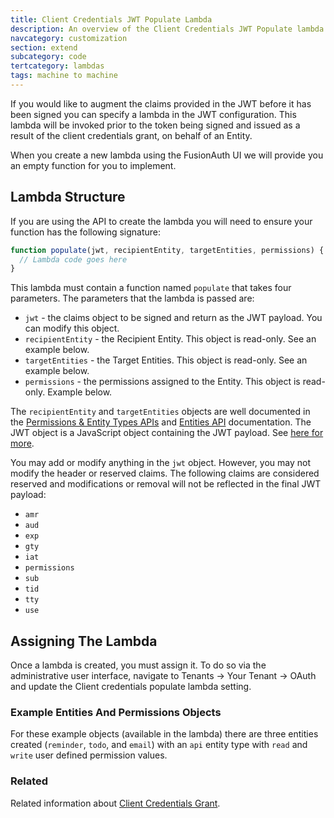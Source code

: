 ```yaml
---
title: Client Credentials JWT Populate Lambda
description: An overview of the Client Credentials JWT Populate lambda.
navcategory: customization
section: extend
subcategory: code
tertcategory: lambdas
tags: machine to machine
---
```


If you would like to augment the claims provided in the JWT before it has been signed you can specify a lambda in the JWT configuration. This lambda will be invoked prior to the token being signed and issued as a result of the client credentials grant, on behalf of an Entity.

When you create a new lambda using the FusionAuth UI we will provide you an empty function for you to implement.

## Lambda Structure

If you are using the API to create the lambda you will need to ensure your function has the following signature:

```javascript
function populate(jwt, recipientEntity, targetEntities, permissions) {
  // Lambda code goes here
}
```

This lambda must contain a function named `populate` that takes four parameters. The parameters that the lambda is passed are:

* `jwt` - the claims object to be signed and return as the JWT payload. You can modify this object.
* `recipientEntity` - the Recipient Entity. This object is read-only. See an example below.
* `targetEntities` - the Target Entities. This object is read-only. See an example below.
* `permissions` - the permissions assigned to the Entity. This object is read-only. Example below.

The `recipientEntity` and `targetEntities` objects are well documented in the [Permissions & Entity Types APIs](/docs/apis/entities/entity-types) and [Entities API](/docs/apis/entities/entities) documentation. The JWT object is a JavaScript object containing the JWT payload. See [here for more](/docs/lifecycle/authenticate-users/oauth/tokens).

You may add or modify anything in the `jwt` object. However, you may not modify the header or reserved claims. The following claims are considered reserved and modifications or removal will not be reflected in the final JWT payload:

- `amr`
- `aud`
- `exp`
- `gty`
- `iat`
- `permissions`
- `sub`
- `tid`
- `tty`
- `use`

## Assigning The Lambda

Once a lambda is created, you must assign it. To do so via the administrative user interface, navigate to <Breadcrumb>Tenants -> Your Tenant -> OAuth</Breadcrumb> and update the <InlineField>Client credentials populate lambda</InlineField> setting.

### Example Entities And Permissions Objects

For these example objects (available in the lambda) there are three entities created (`reminder`, `todo`, and `email`) with an `api` entity type with `read` and `write` user defined permission values.

<JSON title="Example JSON for recipientEntity object." src="lambdas/recipientEntity.json" />

<JSON title="Example JSON for targetEntities object." src="lambdas/targetEntities.json" />

<JSON title="Example JSON for permissions object." src="lambdas/entityPermissions.json" />

### Related

Related information about [Client Credentials Grant](/docs/lifecycle/authenticate-users/oauth/#example-client-credentials-grant).
